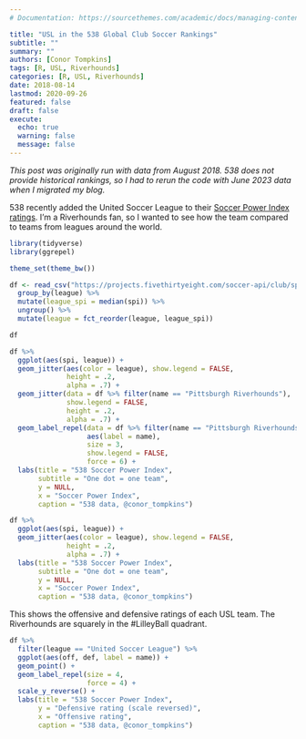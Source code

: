 ```yaml
---
# Documentation: https://sourcethemes.com/academic/docs/managing-content/

title: "USL in the 538 Global Club Soccer Rankings"
subtitle: ""
summary: ""
authors: [Conor Tompkins]
tags: [R, USL, Riverhounds]
categories: [R, USL, Riverhounds]
date: 2018-08-14
lastmod: 2020-09-26
featured: false
draft: false
execute: 
  echo: true
  warning: false
  message: false
---
```

*This post was originally run with data from August 2018. 538 does not provide historical rankings, so I had to rerun the code with June 2023 data when I migrated my blog.*

538 recently added the United Soccer League to their [Soccer Power Index ratings](https://projects.fivethirtyeight.com/global-club-soccer-rankings/). I'm a Riverhounds fan, so I wanted to see how the team compared to teams from leagues around the world.

```r
library(tidyverse)
library(ggrepel)

theme_set(theme_bw())
```

```r
df <- read_csv("https://projects.fivethirtyeight.com/soccer-api/club/spi_global_rankings.csv", progress = FALSE) %>% 
  group_by(league) %>% 
  mutate(league_spi = median(spi)) %>% 
  ungroup() %>% 
  mutate(league = fct_reorder(league, league_spi))

df
```

```r
df %>% 
  ggplot(aes(spi, league)) +
  geom_jitter(aes(color = league), show.legend = FALSE,
              height = .2,
              alpha = .7) +
  geom_jitter(data = df %>% filter(name == "Pittsburgh Riverhounds"),
              show.legend = FALSE,
              height = .2,
              alpha = .7) +
  geom_label_repel(data = df %>% filter(name == "Pittsburgh Riverhounds"), 
                   aes(label = name), 
                   size = 3,
                   show.legend = FALSE,
                   force = 6) +
  labs(title = "538 Soccer Power Index",
       subtitle = "One dot = one team",
       y = NULL,
       x = "Soccer Power Index",
       caption = "538 data, @conor_tompkins")
```

```r
df %>% 
  ggplot(aes(spi, league)) +
  geom_jitter(aes(color = league), show.legend = FALSE,
              height = .2,
              alpha = .7) +
  labs(title = "538 Soccer Power Index",
       subtitle = "One dot = one team",
       y = NULL,
       x = "Soccer Power Index",
       caption = "538 data, @conor_tompkins")
```

This shows the offensive and defensive ratings of each USL team. The Riverhounds are squarely in the #LilleyBall quadrant.
```r
df %>% 
  filter(league == "United Soccer League") %>% 
  ggplot(aes(off, def, label = name)) +
  geom_point() +
  geom_label_repel(size = 4,
                   force = 4) +
  scale_y_reverse() +
  labs(title = "538 Soccer Power Index",
       y = "Defensive rating (scale reversed)",
       x = "Offensive rating",
       caption = "538 data, @conor_tompkins")
```